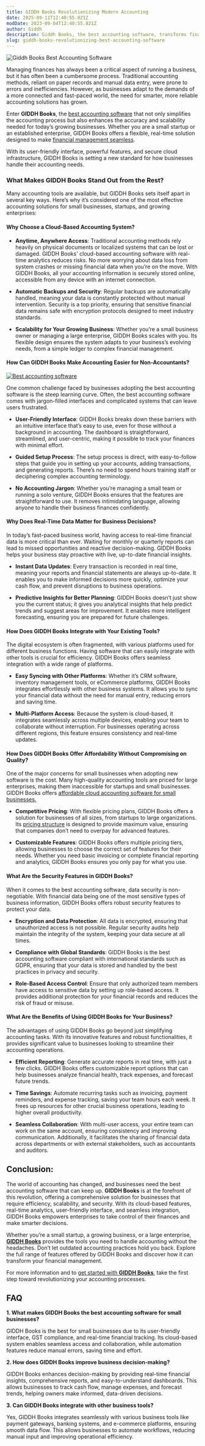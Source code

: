 ```yaml
---
title: GIDDH Books Revolutionizing Modern Accounting
date: 2025-09-11T12:40:55.821Z
modDate: 2023-09-04T12:40:55.821Z
author: Giddh
description: Giddh Books, the best accounting software, transforms financial management with smart, efficient, and modern accounting features.
slug: giddh-books-revolutionizing-best-accounting-software
---
```


![Giddh Books Best Accounting Software ](/img/blog/giddh-books-revolutionizing-best-accounting-software/giddh-books-best-accounting-software.jpg)

Managing finances has always been a critical aspect of running a business, but it has often been a cumbersome process. Traditional accounting methods, reliant on paper records and manual data entry, were prone to errors and inefficiencies. However, as businesses adapt to the demands of a more connected and fast-paced world, the need for smarter, more reliable accounting solutions has grown.

Enter **GIDDH Books**, the [best accounting software](https://giddh.com/blog/how-to-make-the-best-of-your-online-accounting-software?page=4) that not only simplifies the accounting process but also enhances the accuracy and scalability needed for today’s growing businesses. Whether you are a small startup or an established enterprise, GIDDH Books offers a flexible, real-time solution designed to make [financial management seamless](https://giddh.com/blog/need-of-financial-management-software?page=6).

With its user-friendly interface, powerful features, and secure cloud infrastructure, GIDDH Books is setting a new standard for how businesses handle their accounting needs.

### **What Makes GIDDH Books Stand Out from the Rest?**

Many accounting tools are available, but GIDDH Books sets itself apart in several key ways. Here’s why it’s considered one of the most effective accounting solutions for small businesses, startups, and growing enterprises:

#### **Why Choose a Cloud-Based Accounting System?**

- **Anytime, Anywhere Access**: Traditional accounting methods rely heavily on physical documents or localized systems that can be lost or damaged. GIDDH Books' cloud-based accounting software with real-time analytics reduces risks. No more worrying about data loss from system crashes or missing financial data when you’re on the move. With GIDDH Books, all your accounting information is securely stored online, accessible from any device with an internet connection.

- **Automatic Backups and Security**: Regular backups are automatically handled, meaning your data is constantly protected without manual intervention. Security is a top priority, ensuring that sensitive financial data remains safe with encryption protocols designed to meet industry standards.

- **Scalability for Your Growing Business**: Whether you’re a small business owner or managing a large enterprise, GIDDH Books scales with you. Its flexible design ensures the system adapts to your business’s evolving needs, from a simple ledger to complex financial management.

#### **How Can GIDDH Books Make Accounting Easier for Non-Accountants?**

[![Best accounting software ](/img/blog/giddh-books-revolutionizing-best-accounting-software/best-accounting-software.png)](https://giddh.com/in/)

One common challenge faced by businesses adopting the best accounting software is the steep learning curve. Often, the best accounting software comes with jargon-filled interfaces and complicated systems that can leave users frustrated.

- **User-Friendly Interface**: GIDDH Books breaks down these barriers with an intuitive interface that’s easy to use, even for those without a background in accounting. The dashboard is straightforward, streamlined, and user-centric, making it possible to track your finances with minimal effort.

- **Guided Setup Process**: The setup process is direct, with easy-to-follow steps that guide you in setting up your accounts, adding transactions, and generating reports. There’s no need to spend hours training staff or deciphering complex accounting terminology.

- **No Accounting Jargon**: Whether you’re managing a small team or running a solo venture, GIDDH Books ensures that the features are straightforward to use. It removes intimidating language, allowing anyone to handle their business finances confidently.

#### **Why Does Real-Time Data Matter for Business Decisions?**

In today’s fast-paced business world, having access to real-time financial data is more critical than ever. Waiting for monthly or quarterly reports can lead to missed opportunities and reactive decision-making. GIDDH Books helps your business stay proactive with live, up-to-date financial insights.

- **Instant Data Updates**: Every transaction is recorded in real time, meaning your reports and financial statements are always up-to-date. It enables you to make informed decisions more quickly, optimize your cash flow, and prevent disruptions to business operations.

- **Predictive Insights for Better Planning**: GIDDH Books doesn’t just show you the current status; it gives you analytical insights that help predict trends and suggest areas for improvement. It enables more intelligent forecasting, ensuring you are prepared for future challenges.

#### **How Does GIDDH Books Integrate with Your Existing Tools?**

The digital ecosystem is often fragmented, with various platforms used for different business functions. Having software that can easily integrate with other tools is crucial for efficiency. GIDDH Books offers seamless integration with a wide range of platforms.

- **Easy Syncing with Other Platforms**: Whether it’s CRM software, inventory management tools, or eCommerce platforms, GIDDH Books integrates effortlessly with other business systems. It allows you to sync your financial data without the need for manual entry, reducing errors and saving time.

- **Multi-Platform Access**: Because the system is cloud-based, it integrates seamlessly across multiple devices, enabling your team to collaborate without interruption. For businesses operating across different regions, this feature ensures consistency and real-time updates.

#### **How Does GIDDH Books Offer Affordability Without Compromising on Quality?**

One of the major concerns for small businesses when adopting new software is the cost. Many high-quality accounting tools are priced for large enterprises, making them inaccessible for startups and small businesses. GIDDH Books offers [affordable cloud accounting software for small businesses.](https://giddh.com/blog/3-reasons-why-moving-your-accounting-practice-to-cloud-is-an-awesome-idea?page=2)

- **Competitive Pricing**: With flexible pricing plans, GIDDH Books offers a solution for businesses of all sizes, from startups to large organizations. Its [pricing structure](https://giddh.com/in/pricing) is designed to provide maximum value, ensuring that companies don’t need to overpay for advanced features.

- **Customizable Features**: GIDDH Books offers multiple pricing tiers, allowing businesses to choose the correct set of features for their needs. Whether you need basic invoicing or complete financial reporting and analytics, GIDDH Books ensures you only pay for what you use.

#### **What Are the Security Features in GIDDH Books?**

When it comes to the best accounting software, data security is non-negotiable. With financial data being one of the most sensitive types of business information, GIDDH Books offers robust security features to protect your data.

- **Encryption and Data Protection**: All data is encrypted, ensuring that unauthorized access is not possible. Regular security audits help maintain the integrity of the system, keeping your data secure at all times.

- **Compliance with Global Standards**: GIDDH Books is the best accounting software compliant with international standards such as GDPR, ensuring that your data is stored and handled by the best practices in privacy and security.

- **Role-Based Access Control**: Ensure that only authorized team members have access to sensitive data by setting up role-based access. It provides additional protection for your financial records and reduces the risk of fraud or misuse.

#### **What Are the Benefits of Using GIDDH Books for Your Business?**

The advantages of using GIDDH Books go beyond just simplifying accounting tasks. With its innovative features and robust functionalities, it provides significant value to businesses looking to streamline their accounting operations.

- **Efficient Reporting**: Generate accurate reports in real time, with just a few clicks. GIDDH Books offers customizable report options that can help businesses analyze financial health, track expenses, and forecast future trends.

- **Time Savings**: Automate recurring tasks such as invoicing, payment reminders, and expense tracking, saving your team hours each week. It frees up resources for other crucial business operations, leading to higher overall productivity.

- **Seamless Collaboration**: With multi-user access, your entire team can work on the same account, ensuring consistency and improving communication. Additionally, it facilitates the sharing of financial data across departments or with external stakeholders, such as accountants and auditors.

## **Conclusion:**

The world of accounting has changed, and businesses need the best accounting software that can keep up. **GIDDH Books** is at the forefront of this revolution, offering a comprehensive solution for businesses that require efficiency, scalability, and security. With its cloud-based features, real-time analytics, user-friendly interface, and seamless integration, GIDDH Books empowers enterprises to take control of their finances and make smarter decisions.

Whether you’re a small startup, a growing business, or a large enterprise, [**GIDDH Books**](https://giddh.com/in) provides the tools you need to handle accounting without the headaches. Don’t let outdated accounting practices hold you back. Explore the full range of features offered by GIDDH Books and discover how it can transform your financial management.

For more information and to [get started with **GIDDH Books**](https://giddh.com/in/signup), take the first step toward revolutionizing your accounting processes.

## FAQ

**1\. What makes GIDDH Books the best accounting software for small businesses?**

GIDDH Books is the best for small businesses due to its user-friendly interface, GST compliance, and real-time financial tracking. Its cloud-based system enables seamless access and collaboration, while automation features reduce manual errors, saving time and effort.

**2\. How does GIDDH Books improve business decision-making?**

GIDDH Books enhances decision-making by providing real-time financial insights, comprehensive reports, and easy-to-understand dashboards. This allows businesses to track cash flow, manage expenses, and forecast trends, helping owners make informed, data-driven decisions.

**3\. Can GIDDH Books integrate with other business tools?**

Yes, GIDDH Books integrates seamlessly with various business tools like payment gateways, banking systems, and e-commerce platforms, ensuring smooth data flow. This allows businesses to automate workflows, reducing manual input and improving operational efficiency.
